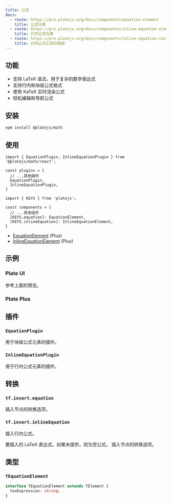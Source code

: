 ```yaml
---
title: 公式
docs:
  - route: https://pro.platejs.org/docs/components/equation-element
    title: 公式元素
  - route: https://pro.platejs.org/docs/components/inline-equation-element
    title: 行内公式元素
  - route: https://pro.platejs.org/docs/components/inline-equation-toolbar-button
    title: 行内公式工具栏按钮
---
```


<ComponentPreview name="equation-demo" />

<PackageInfo>

## 功能

- 支持 LaTeX 语法，用于复杂的数学表达式
- 支持行内和块级公式格式
- 使用 KaTeX 实时渲染公式
- 轻松编辑和导航公式

</PackageInfo>

## 安装

```bash
npm install @platejs/math
```

## 使用

```tsx
import { EquationPlugin, InlineEquationPlugin } from '@platejs/math/react';
```

```tsx
const plugins = [
  // ...其他插件
  EquationPlugin,
  InlineEquationPlugin,
]
```

```tsx
import { KEYS } from 'platejs';

const components = {
  // ...其他组件
  [KEYS.equation]: EquationElement,
  [KEYS.inlineEquation]: InlineEquationElement,
}
```

- [EquationElement](https://pro.platejs.org/docs/components/equation-element) (Plus)
- [InlineEquationElement](https://pro.platejs.org/docs/components/inline-equation-element) (Plus)

## 示例

### Plate UI

参考上面的预览。

### Plate Plus

<ComponentPreviewPro name="equation-pro" />

## 插件

### `EquationPlugin`

用于块级公式元素的插件。

### `InlineEquationPlugin`

用于行内公式元素的插件。

## 转换

### `tf.insert.equation`

<API name="insert.equation">
<APIOptions type="InsertNodesOptions">
    插入节点的转换选项。
</APIOptions>
</API>

### `tf.insert.inlineEquation`

插入行内公式。

<API name="insert.inlineEquation">
<APIParameters>
  <APIItem name="texExpression" type="string" optional>
    要插入的 LaTeX 表达式。如果未提供，则为空公式。
  </APIItem>
  <APIItem name="options" type="InsertNodesOptions" optional>
    插入节点的转换选项。
  </APIItem>
</APIParameters>
</API>

## 类型

### `TEquationElement`

```typescript
interface TEquationElement extends TElement {
  texExpression: string;
}
```